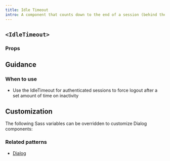 ```yaml
---
title: Idle Timeout
intro: A component that counts down to the end of a session (behind the scenes) and shows a warning message after a set amount of time of inactivity.
---
```


## `<IdleTimeout>`

<StorybookExample
  componentName="idleTimeout"
  sourceFilePath="components/IdleTimeout/IdleTimeout.tsx"
  storyId="components-idle-timeout--default"
  minHeight={350}
/>

### Props

<PropTable componentName="IdleTimeout" />

## Guidance

### When to use

- Use the IdleTimeout for authenticated sessions to force logout after a set amount of time on inactivity

## Customization

The following Sass variables can be overridden to customize Dialog components:

<ComponentThemeOptions
  componentname="dialog"
/>

### Related patterns

- [Dialog](/components/modal-dialog/)
